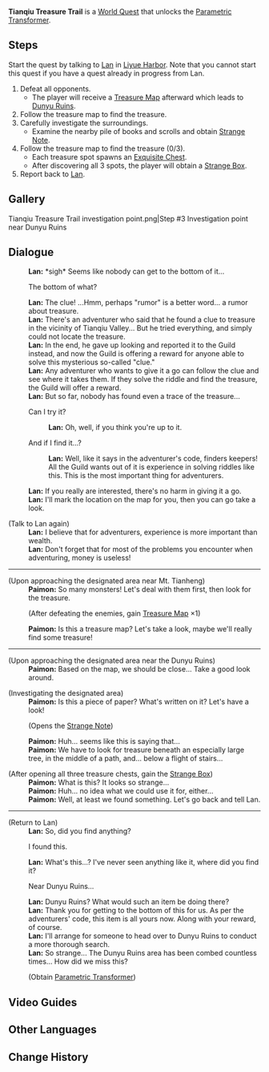 {{Quest Infobox
|id            = 71812
|type          = World
|region        = Liyue
|area          = Sea of Clouds
|summary       = 
|startLocation = [[Liyue Harbor]], [[Liyue]]
|mora          = 30,000
|requirement   = Reach [[Adventure Rank]] 31
|rep           = Liyue
|repAmt        = 20
|other         = {{Card|Hero's Wit|3}}{{Card|Parametric Transformer|1}}
|characters    = Traveler; Lan; Paimon
}}
'''Tianqiu Treasure Trail''' is a [[World Quest]] that unlocks the [[Parametric Transformer]].

==Steps==
Start the quest by talking to [[Lan]] in [[Liyue Harbor]]. Note that you cannot start this quest if you have a quest already in progress from Lan.

#Defeat all opponents.
#*The player will receive a [[Treasure Map]] afterward which leads to [[Dunyu Ruins]].
#Follow the treasure map to find the treasure.
#Carefully investigate the surroundings.
#* Examine the nearby pile of books and scrolls and obtain [[Strange Note]].
# Follow the treasure map to find the treasure (0/3).
#*Each treasure spot spawns an [[Chest|Exquisite Chest]].
#*After discovering all 3 spots, the player will obtain a [[Strange Box]].
#Report back to [[Lan]].

==Gallery==
<gallery hideaddbutton="true" captionalign="center">
Tianqiu Treasure Trail investigation point.png|Step #3 Investigation point near Dunyu Ruins
</gallery>

==Dialogue==
{{Quest Description|[[Lan]] of [[Liyue Harbor]] [[Adventurers' Guild]] seems to be troubled by something...}}
{{Dialogue start}}
:'''Lan:''' *sigh* Seems like nobody can get to the bottom of it...
:{{DIcon}} The bottom of what?
:'''Lan:''' The clue! ...Hmm, perhaps "rumor" is a better word... a rumor about treasure.
:'''Lan:''' There's an adventurer who said that he found a clue to treasure in the vicinity of Tianqiu Valley... But he tried everything, and simply could not locate the treasure.
:'''Lan:''' In the end, he gave up looking and reported it to the Guild instead, and now the Guild is offering a reward for anyone able to solve this mysterious so-called "clue."
:'''Lan:''' Any adventurer who wants to give it a go can follow the clue and see where it takes them. If they solve the riddle and find the treasure, the Guild will offer a reward.
:'''Lan:''' But so far, nobody has found even a trace of the treasure...
:{{DIcon}} Can I try it?
::'''Lan:''' Oh, well, if you think you're up to it.
:{{DIcon}} And if I find it...?
::'''Lan:''' Well, like it says in the adventurer's code, finders keepers! All the Guild wants out of it is experience in solving riddles like this. This is the most important thing for adventurers.
:'''Lan:''' If you really are interested, there's no harm in giving it a go.
:'''Lan:''' I'll mark the location on the map for you, then you can go take a look.

;(Talk to Lan again)
:'''Lan:''' I believe that for adventurers, experience is more important than wealth.
:'''Lan:''' Don't forget that for most of the problems you encounter when adventuring, money is useless!
----
;(Upon approaching the designated area near Mt. Tianheng)
:'''Paimon:''' So many monsters! Let's deal with them first, then look for the treasure.
:;(After defeating the enemies, gain [[Treasure Map]] ×1)
:'''Paimon:''' Is this a treasure map? Let's take a look, maybe we'll really find some treasure!
----
;(Upon approaching the designated area near the Dunyu Ruins)
:'''Paimon:''' Based on the map, we should be close... Take a good look around.

;(Investigating the designated area)
:'''Paimon:''' Is this a piece of paper? What's written on it? Let's have a look!
:;(Opens the [[Strange Note]])
:'''Paimon:''' Huh... seems like this is saying that...
:'''Paimon:''' We have to look for treasure beneath an especially large tree, in the middle of a path, and... below a flight of stairs...

;(After opening all three treasure chests, gain the [[Strange Box]])
:'''Paimon:''' What is this? It looks so strange...
:'''Paimon:''' Huh... no idea what we could use it for, either...
:'''Paimon:''' Well, at least we found something. Let's go back and tell Lan.
----
;(Return to Lan)
:'''Lan:''' So, did you find anything?
:{{DIcon}} I found this.
:'''Lan:''' What's this...? I've never seen anything like it, where did you find it?
:{{DIcon}} Near Dunyu Ruins...
:'''Lan:''' Dunyu Ruins? What would such an item be doing there?
:'''Lan:''' Thank you for getting to the bottom of this for us. As per the adventurers' code, this item is all yours now. Along with your reward, of course.
:'''Lan:''' I'll arrange for someone to head over to Dunyu Ruins to conduct a more thorough search.
:'''Lan:''' So strange... The Dunyu Ruins area has been combed countless times... How did we miss this?
:;(Obtain [[Parametric Transformer]])
{{Dialogue end}}

==Video Guides==
{{EVT
|video1   = https://youtu.be/cWNKmFsEEPw
|caption1 = Tianqiu Treasure Trail Guide

|video2   = https://youtu.be/XK4uTPUPSJ0
|caption2 = Tianqiu Treasure Trail Guide
}}

==Other Languages==
{{Other Languages
|en      = Tianqiu Treasure Trail
|zhs     = 天遒宝迹
|zhs_rm  = Tiānqiú Bǎo Jì
|zht     = 天遒寶跡
|zht_rm  = Tiānqiú Bǎo Jī
|zh_tl   = Tianqiu Treasure Trail
|ja      = 天穹の宝の跡
|ja_rm   = Tenkyuu no Takara no Ato{{Assumed}}
|ja_tl   = Tianqiu Treasure Trail
|ko      = 천주의 보물
|ko_rm   = Cheonju-ui Bomul
|ko_tl   = Treasure of Tianqiu
|es      = Tras los tesoros de Tianchiu
|es_tl   = After the Treasures of Tianqiu
|fr      = Trésors de Tianqiu
|fr_tl   = Treasures of Tianqiu
|ru      = Сокровища долины Тяньцю
|ru_tl   = 
|th      = เบาะแสสมบัติแห่ง Tianqiu
|th_rm   = 
|th_tl   = 
|vi      = Thiên Tù Bảo Tích
|vi_tl   = 
|de      = Tianqiu-Schatzsuche
|de_tl   = Tianqiu Treasure Hunt
|id      = Jejak Harta Tianqiu
|id_tl   = Tianqiu Treasure Trail
|pt      = Tesouros de Tianqiu
|pt_tl   = Treasures of Tianqiu
}}

==Change History==
{{Change History|1.3}}